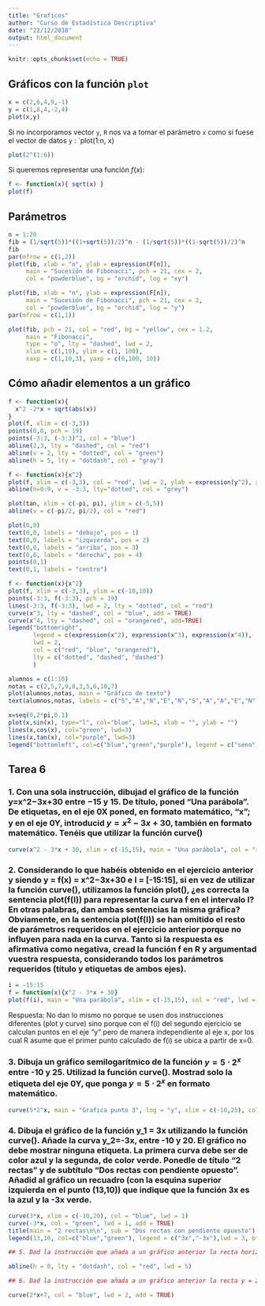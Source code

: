 ```yaml
---
title: "Graficos"
author: "Curso de Estadística Descriptiva"
date: "22/12/2018"
output: html_document
---
```


```r
knitr::opts_chunk$set(echo = TRUE)
```

## Gráficos con la función `plot`

```r
x = c(2,6,4,9,-1)
y = c(1,8,4,-2,4)
plot(x,y)
```

Si no incorporamos vector `y`, `R` nos va a tomar el parámetro `x` como si fuese el vector de datos `y` : `plot(1:n, x)

```r
plot(2^(1:6))
```

Si queremos representar una función $f(x)$:

```r
f <- function(x){ sqrt(x) }
plot(f)
```

## Parámetros

```r
n = 1:20
fib = (1/sqrt(5))*((1+sqrt(5))/2)^n - (1/sqrt(5))*((1-sqrt(5))/2)^n
fib
par(mfrow = c(1,2))
plot(fib, xlab = "n", ylab = expression(F[n]),
     main = "Sucesión de Fibonacci", pch = 21, cex = 2,
     col = "powderblue", bg = "orchid", log = "xy")

plot(fib, xlab = "n", ylab = expression(F[n]),
     main = "Sucesión de Fibonacci", pch = 21, cex = 2,
     col = "powderblue", bg = "orchid", log = "y")
par(mfrow = c(1,1))
```


```r
plot(fib, pch = 21, col = "red", bg = "yellow", cex = 1.2, 
     main = "Fibonacci",
     type = "o", lty = "dashed", lwd = 2, 
     xlim = c(1,10), ylim = c(1, 100),
     xaxp = c(1,10,3), yaxp = c(0,100, 10))
```

## Cómo añadir elementos a un gráfico
```r
f <- function(x){
  x^2 -2*x + sqrt(abs(x))
}
plot(f, xlim = c(-3,3))
points(0,0, pch = 19)
points(-3:3, (-3:3)^2, col = "blue")
abline(2,3, lty = "dashed", col = "red")
abline(v = 2, lty = "dotted", col = "green")
abline(h = 5, lty = "dotdash", col = "gray")
```

```r
f <- function(x){x^2}
plot(f, xlim = c(-3,3), col = "red", lwd = 2, ylab = expression(y^2), xlab = "x")
abline(h=0:9, v = -3:3, lty="dotted", col = "grey")
```

```r
plot(tan, xlim = c(-pi, pi), ylim = c(-5,5))
abline(v = c(-pi/2, pi/2), col = "red")
```

```r
plot(0,0)
text(0,0, labels = "debajo", pos = 1)
text(0,0, labels = "izquierda", pos = 2)
text(0,0, labels = "arriba", pos = 3)
text(0,0, labels = "derecha", pos = 4)
points(0,1)
text(0,1, labels = "centro")
```


```r
f <- function(x){x^2}
plot(f, xlim = c(-3,3), ylim = c(-10,10))
points(-3:3, f(-3:3), pch = 19)
lines(-3:3, f(-3:3), lwd = 2, lty = "dotted", col = "red")
curve(x^3, lty = "dashed", col = "blue", add = TRUE)
curve(x^4, lty = "dashed", col = "orangered", add=TRUE)
legend("bottomright", 
       legend = c(expression(x^2), expression(x^3), expression(x^4)), 
       lwd = 2, 
       col = c("red", "blue", "orangered"), 
       lty = c("dotted", "dashed", "dashed")
       )
```

```r
alumnos = c(1:10)
notas = c(2,5,7,9,8,3,5,6,10,7)
plot(alumnos,notas, main = "Gráfico de texto")
text(alumnos,notas, labels = c("S","A","N","E","N","S","A","A","E","N"), pos = c(rep(3,times=8),1,3))

```

```r
x=seq(0,2*pi,0.1)
plot(x,sin(x), type="l", col="blue", lwd=3, xlab = "", ylab = "")
lines(x,cos(x), col="green", lwd=3)
lines(x,tan(x), col="purple", lwd=3)
legend("bottomleft", col=c("blue","green","purple"), legend = c("seno","coseno","tangente"),lwd = 3, bty = "l")

```

## Tarea 6


### 1. Con una sola instrucción, dibujad el gráfico de la función y=x^2−3x+30 entre −15 y 15. De título, poned “Una parábola”. De etiquetas, en el eje 0X poned, en formato matemático, "x"; y en el eje 0Y, introducid $y=x^2−3x+30$, también en formato matemático. Tenéis que utilizar la función curve()

```r
curve(x^2 - 3*x + 30, xlim = c(-15,15), main = "Una parábola", col = "red", lwd = 2, ylab = expression(y=x^2-3*x+30), xlab = "x")
```

### 2. Considerando lo que habéis obtenido en el ejercicio anterior y siendo y = f(x) = x^2−3x+30 e I = [-15:15], si en vez de utilizar la función curve(), utilizamos la función plot(), ¿es correcta la sentencia plot(f(I)) para representar la curva f en el intervalo I? En otras palabras, dan ambas sentencias la misma gráfica? Obviamente, en la sentencia plot(f(I)) se han omitido el resto de parámetros requeridos en el ejercicio anterior porque no influyen para nada en la curva. Tanto si la respuesta es afirmativa como negativa, cread la función f en R y argumentad vuestra respuesta, considerando todos los parámetros requeridos (título y etiquetas de ambos ejes).

```r
i = -15:15
f = function(x){x^2 - 3*x + 30}
plot(f(i), main = "Una parábola", xlim = c(-15,15), col = "red", lwd = 2, ylab = expression(y=x^2-3*x+30), xlab = "x")
```

Respuesta: No dan lo mismo no porque se usen dos instrucciones diferentes (plot y curve) sino porque con el f(i) del segundo ejercicio se calculan puntos en el eje "y" pero de manera independiente al eje x, por los cual R asume que el primer punto calculado de f(i) se ubica a partir de x=0. 

### 3. Dibuja un gráfico semilogarítmico de la función $y = 5\cdot 2^x$ entre -10 y 25. Utilizad la función curve(). Mostrad solo la etiqueta del eje 0Y, que ponga $y = 5\cdot 2^x$ en formato matemático.

```r
curve(5*2^x, main = "Grafica punto 3", log = "y", xlim = c(-10,25), col = "blue", lwd = 2, ylab = expression(y=2^x*5))
```

### 4. Dibuja el gráfico de la función y_1 = 3x utilizando la función curve(). Añade la curva y_2=-3x, entre -10 y 20. El gráfico no debe mostrar ninguna etiqueta. La primera curva debe ser de color azul y la segunda, de color verde. Ponedle de título "2 rectas" y de subtítulo "Dos rectas con pendiente opuesto". Añadid al gráfico un recuadro (con la esquina superior izquierda en el punto (13,10)) que indique que la función 3x es la azul y la -3x verde.

```r
curve(3*x, xlim = c(-10,20), col = "blue", lwd = 1)
curve(-3*x, col = "green", lwd = 1, add = TRUE)
title(main = "2 rectas\n\n", sub = "Dos rectas con pendiente opuesto")
legend(13,10, col=c("blue","green"), legend = c("3x","-3x"),lwd = 3, bty = "l")

## 5. Dad la instrucción que añada a un gráfico anterior la recta horizontal y = 0 de color rojo con un grosor de 5 puntos.

abline(h = 0, lty = "dotdash", col = "red", lwd = 5)

## 6. Dad la instrucción que añada a un gráfico anterior la recta y = 2x+7 de color azul con un grosor de 2 puntos.

curve(2*x+7, col = "blue", lwd = 2, add = TRUE)

```

